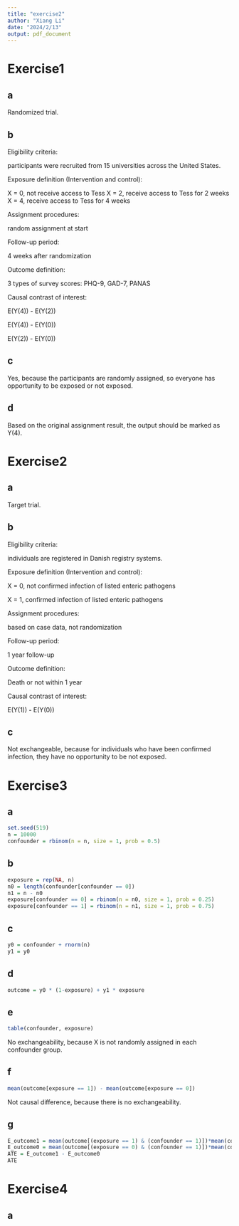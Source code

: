 ```yaml
---
title: "exercise2"
author: "Xiang Li"
date: "2024/2/13"
output: pdf_document
---
```

# Exercise1
## a
Randomized trial.

## b
Eligibility criteria:

participants were recruited from 15 universities across the United States.

Exposure definition (Intervention and control):

X = 0, not receive access to Tess
X = 2, receive access to Tess for 2 weeks
X = 4, receive access to Tess for 4 weeks

Assignment procedures:

random assignment at start

Follow-up period:

4 weeks after randomization

Outcome definition:

3 types of survey scores: PHQ-9, GAD-7, PANAS

Causal contrast of interest:

E(Y(4)) - E(Y(2))

E(Y(4)) - E(Y(0))

E(Y(2)) - E(Y(0))

## c
Yes, because the participants are randomly assigned, so everyone has opportunity to be exposed or not exposed.

## d
Based on the original assignment result, the output should be marked as Y(4).

# Exercise2
## a
Target trial.

## b
Eligibility criteria:

individuals are registered in Danish registry systems.

Exposure definition (Intervention and control):

X = 0, not confirmed infection of listed enteric pathogens

X = 1, confirmed infection of listed enteric pathogens

Assignment procedures:

based on case data, not randomization

Follow-up period:

1 year follow-up

Outcome definition:

Death or not within 1 year

Causal contrast of interest:

E(Y(1)) - E(Y(0))

## c
Not exchangeable, because for individuals who have been confirmed infection, they have no opportunity to be not exposed.

# Exercise3
## a
```r
set.seed(519)
n = 10000
confounder = rbinom(n = n, size = 1, prob = 0.5)
```
## b
```r
exposure = rep(NA, n)
n0 = length(confounder[confounder == 0])
n1 = n - n0
exposure[confounder == 0] = rbinom(n = n0, size = 1, prob = 0.25)
exposure[confounder == 1] = rbinom(n = n1, size = 1, prob = 0.75)
```
## c
```r
y0 = confounder + rnorm(n)
y1 = y0
```
## d
```r
outcome = y0 * (1-exposure) + y1 * exposure
```
## e
```r
table(confounder, exposure)
```
No exchangeability, because X is not randomly assigned in each confounder group.

## f
```r
mean(outcome[exposure == 1]) - mean(outcome[exposure == 0])
```
Not causal difference, because there is no exchangeability.

## g
```r
E_outcome1 = mean(outcome[(exposure == 1) & (confounder == 1)])*mean(confounder == 1) + mean(outcome[(exposure == 1) & (confounder == 0)])*mean(confounder == 0)
E_outcome0 = mean(outcome[(exposure == 0) & (confounder == 1)])*mean(confounder == 1) + mean(outcome[(exposure == 0) & (confounder == 0)])*mean(confounder == 0)
ATE = E_outcome1 - E_outcome0
ATE
```
# Exercise4
## a

